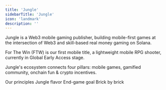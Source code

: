 ```yaml
---
title: 'Jungle'
sidebarTitle: 'Jungle'
icon: 'landmark'
description: ''
---
```


Jungle is a Web3 mobile gaming publisher, building mobile-first games at the intersection of Web3 and skill-based real money gaming on Solana.

For The Win (FTW) is our first mobile title, a lightweight mobile RPG shooter, currently in Global Early Access stage.

Jungle's ecosystem connects four pillars: mobile games, gamified community, onchain fun & crypto incentives.

<CardGroup cols={4}>
    <Card title="Who We Are" icon="lightbulb" href="introduction/who">
    Our principles
  </Card>
    <Card title="Vision" icon="eye" href="introduction/vision">
    Jungle flavor
  </Card>
    <Card title="Mission" icon="paper-plane" href="introduction/mission">
    End-game goal
  </Card>
   <Card title="Roadmap" icon="bullseye-arrow" href="introduction/roadmap">
    Brick by brick
  </Card>
</CardGroup>
